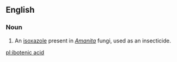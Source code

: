 ==English==

===Noun===
{{en-noun|-|head=[[ibotenic]] [[acid]]}}

# {{lb|en|biochemistry}} An [[isoxazole]] present in ''[[Amanita]]'' fungi, used as an insecticide.

[[pl:ibotenic acid]]